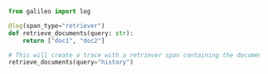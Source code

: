 ```python Python
from galileo import log

@log(span_type="retriever")
def retrieve_documents(query: str):
    return ["doc1", "doc2"]

# This will create a trace with a retriever span containing the documents in the output
retrieve_documents(query="history")
```
